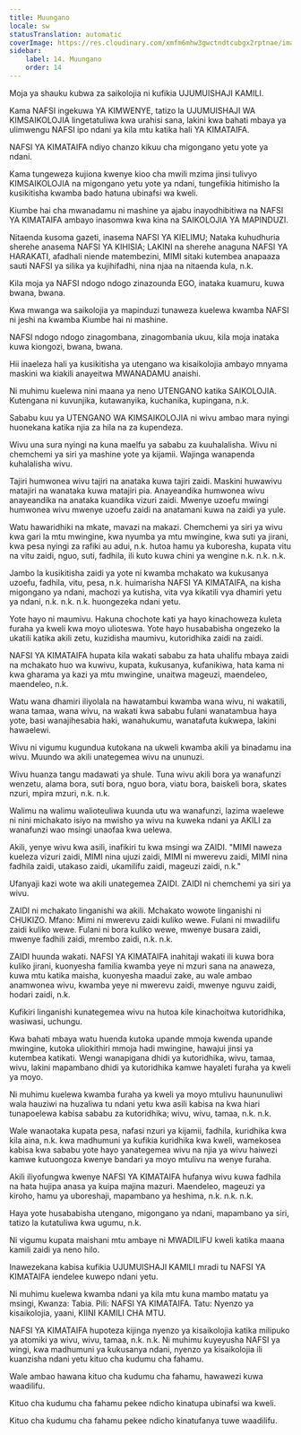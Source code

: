 ```yaml
---
title: Muungano
locale: sw
statusTranslation: automatic
coverImage: https://res.cloudinary.com/xmfm6mhw3gwctndtcubgx2rptnae/image/upload/v1740337243/small_cover_educacion_fundamental_a051170f1c.webp
sidebar:
    label: 14. Muungano
    order: 14
---
```

Moja ya shauku kubwa za saikolojia ni kufikia UJUMUISHAJI KAMILI.

Kama NAFSI ingekuwa YA KIMWENYE, tatizo la UJUMUISHAJI WA KIMSAIKOLOJIA lingetatuliwa kwa urahisi sana, lakini kwa bahati mbaya ya ulimwengu NAFSI ipo ndani ya kila mtu katika hali YA KIMATAIFA.

NAFSI YA KIMATAIFA ndiyo chanzo kikuu cha migongano yetu yote ya ndani.

Kama tungeweza kujiona kwenye kioo cha mwili mzima jinsi tulivyo KIMSAIKOLOJIA na migongano yetu yote ya ndani, tungefikia hitimisho la kusikitisha kwamba bado hatuna ubinafsi wa kweli.

Kiumbe hai cha mwanadamu ni mashine ya ajabu inayodhibitiwa na NAFSI YA KIMATAIFA ambayo inasomwa kwa kina na SAIKOLOJIA YA MAPINDUZI.

Nitaenda kusoma gazeti, inasema NAFSI YA KIELIMU; Nataka kuhudhuria sherehe anasema NAFSI YA KIHISIA; LAKINI na sherehe anaguna NAFSI YA HARAKATI, afadhali niende matembezini, MIMI sitaki kutembea anapaaza sauti NAFSI ya silika ya kujihifadhi, nina njaa na nitaenda kula, n.k.

Kila moja ya NAFSI ndogo ndogo zinazounda EGO, inataka kuamuru, kuwa bwana, bwana.

Kwa mwanga wa saikolojia ya mapinduzi tunaweza kuelewa kwamba NAFSI ni jeshi na kwamba Kiumbe hai ni mashine.

NAFSI ndogo ndogo zinagombana, zinagombania ukuu, kila moja inataka kuwa kiongozi, bwana, bwana.

Hii inaeleza hali ya kusikitisha ya utengano wa kisaikolojia ambayo mnyama maskini wa kiakili anayeitwa MWANADAMU anaishi.

Ni muhimu kuelewa nini maana ya neno UTENGANO katika SAIKOLOJIA. Kutengana ni kuvunjika, kutawanyika, kuchanika, kupingana, n.k.

Sababu kuu ya UTENGANO WA KIMSAIKOLOJIA ni wivu ambao mara nyingi huonekana katika njia za hila na za kupendeza.

Wivu una sura nyingi na kuna maelfu ya sababu za kuuhalalisha. Wivu ni chemchemi ya siri ya mashine yote ya kijamii. Wajinga wanapenda kuhalalisha wivu.

Tajiri humwonea wivu tajiri na anataka kuwa tajiri zaidi. Maskini huwawivu matajiri na wanataka kuwa matajiri pia. Anayeandika humwonea wivu anayeandika na anataka kuandika vizuri zaidi. Mwenye uzoefu mwingi humwonea wivu mwenye uzoefu zaidi na anatamani kuwa na zaidi ya yule.

Watu hawaridhiki na mkate, mavazi na makazi. Chemchemi ya siri ya wivu kwa gari la mtu mwingine, kwa nyumba ya mtu mwingine, kwa suti ya jirani, kwa pesa nyingi za rafiki au adui, n.k. hutoa hamu ya kuboresha, kupata vitu na vitu zaidi, nguo, suti, fadhila, ili kuto kuwa chini ya wengine n.k. n.k. n.k.

Jambo la kusikitisha zaidi ya yote ni kwamba mchakato wa kukusanya uzoefu, fadhila, vitu, pesa, n.k. huimarisha NAFSI YA KIMATAIFA, na kisha migongano ya ndani, machozi ya kutisha, vita vya kikatili vya dhamiri yetu ya ndani, n.k. n.k. n.k. huongezeka ndani yetu.

Yote hayo ni maumivu. Hakuna chochote kati ya hayo kinachoweza kuleta furaha ya kweli kwa moyo ulioteswa. Yote hayo husababisha ongezeko la ukatili katika akili zetu, kuzidisha maumivu, kutoridhika zaidi na zaidi.

NAFSI YA KIMATAIFA hupata kila wakati sababu za hata uhalifu mbaya zaidi na mchakato huo wa kuwivu, kupata, kukusanya, kufanikiwa, hata kama ni kwa gharama ya kazi ya mtu mwingine, unaitwa mageuzi, maendeleo, maendeleo, n.k.

Watu wana dhamiri iliyolala na hawatambui kwamba wana wivu, ni wakatili, wana tamaa, wana wivu, na wakati kwa sababu fulani wanatambua haya yote, basi wanajihesabia haki, wanahukumu, wanatafuta kukwepa, lakini hawaelewi.

Wivu ni vigumu kugundua kutokana na ukweli kwamba akili ya binadamu ina wivu. Muundo wa akili unategemea wivu na ununuzi.

Wivu huanza tangu madawati ya shule. Tuna wivu akili bora ya wanafunzi wenzetu, alama bora, suti bora, nguo bora, viatu bora, baiskeli bora, skates nzuri, mpira mzuri, n.k. n.k.

Walimu na walimu walioteuliwa kuunda utu wa wanafunzi, lazima waelewe ni nini michakato isiyo na mwisho ya wivu na kuweka ndani ya AKILI za wanafunzi wao msingi unaofaa kwa uelewa.

Akili, yenye wivu kwa asili, inafikiri tu kwa msingi wa ZAIDI. "MIMI naweza kueleza vizuri zaidi, MIMI nina ujuzi zaidi, MIMI ni mwerevu zaidi, MIMI nina fadhila zaidi, utakaso zaidi, ukamilifu zaidi, mageuzi zaidi, n.k."

Ufanyaji kazi wote wa akili unategemea ZAIDI. ZAIDI ni chemchemi ya siri ya wivu.

ZAIDI ni mchakato linganishi wa akili. Mchakato wowote linganishi ni CHUKIZO. Mfano: Mimi ni mwerevu zaidi kuliko wewe. Fulani ni mwadilifu zaidi kuliko wewe. Fulani ni bora kuliko wewe, mwenye busara zaidi, mwenye fadhili zaidi, mrembo zaidi, n.k. n.k.

ZAIDI huunda wakati. NAFSI YA KIMATAIFA inahitaji wakati ili kuwa bora kuliko jirani, kuonyesha familia kwamba yeye ni mzuri sana na anaweza, kuwa mtu katika maisha, kuonyesha maadui zake, au wale ambao anamwonea wivu, kwamba yeye ni mwerevu zaidi, mwenye nguvu zaidi, hodari zaidi, n.k.

Kufikiri linganishi kunategemea wivu na hutoa kile kinachoitwa kutoridhika, wasiwasi, uchungu.

Kwa bahati mbaya watu huenda kutoka upande mmoja kwenda upande mwingine, kutoka uliokithiri mmoja hadi mwingine, hawajui jinsi ya kutembea katikati. Wengi wanapigana dhidi ya kutoridhika, wivu, tamaa, wivu, lakini mapambano dhidi ya kutoridhika kamwe hayaleti furaha ya kweli ya moyo.

Ni muhimu kuelewa kwamba furaha ya kweli ya moyo mtulivu haununuliwi wala hauziwi na huzaliwa tu ndani yetu kwa asili kabisa na kwa hiari tunapoelewa kabisa sababu za kutoridhika; wivu, wivu, tamaa, n.k. n.k.

Wale wanaotaka kupata pesa, nafasi nzuri ya kijamii, fadhila, kuridhika kwa kila aina, n.k. kwa madhumuni ya kufikia kuridhika kwa kweli, wamekosea kabisa kwa sababu yote hayo yanategemea wivu na njia ya wivu haiwezi kamwe kutuongoza kwenye bandari ya moyo mtulivu na wenye furaha.

Akili iliyofungwa kwenye NAFSI YA KIMATAIFA hufanya wivu kuwa fadhila na hata hujipa anasa ya kuipa majina mazuri. Maendeleo, mageuzi ya kiroho, hamu ya uboreshaji, mapambano ya heshima, n.k. n.k. n.k.

Haya yote husababisha utengano, migongano ya ndani, mapambano ya siri, tatizo la kutatuliwa kwa ugumu, n.k.

Ni vigumu kupata maishani mtu ambaye ni MWADILIFU kweli katika maana kamili zaidi ya neno hilo.

Inawezekana kabisa kufikia UJUMUISHAJI KAMILI mradi tu NAFSI YA KIMATAIFA iendelee kuwepo ndani yetu.

Ni muhimu kuelewa kwamba ndani ya kila mtu kuna mambo matatu ya msingi, Kwanza: Tabia. Pili: NAFSI YA KIMATAIFA. Tatu: Nyenzo ya kisaikolojia, yaani, KIINI KAMILI CHA MTU.

NAFSI YA KIMATAIFA hupoteza kijinga nyenzo ya kisaikolojia katika milipuko ya atomiki ya wivu, wivu, tamaa, n.k. n.k. Ni muhimu kuyeyusha NAFSI ya wingi, kwa madhumuni ya kukusanya ndani, nyenzo ya kisaikolojia ili kuanzisha ndani yetu kituo cha kudumu cha fahamu.

Wale ambao hawana kituo cha kudumu cha fahamu, hawawezi kuwa waadilifu.

Kituo cha kudumu cha fahamu pekee ndicho kinatupa ubinafsi wa kweli.

Kituo cha kudumu cha fahamu pekee ndicho kinatufanya tuwe waadilifu.

